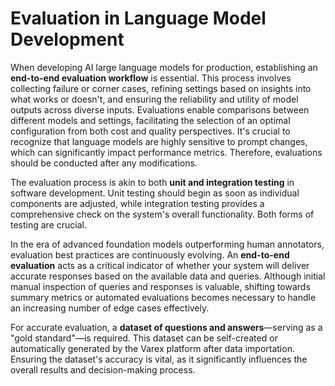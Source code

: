 # Evaluation in Language Model Development

When developing AI large language models for production, establishing an **end-to-end evaluation workflow** is essential. This process involves collecting failure or corner cases, refining settings based on insights into what works or doesn't, and ensuring the reliability and utility of model outputs across diverse inputs. Evaluations enable comparisons between different models and settings, facilitating the selection of an optimal configuration from both cost and quality perspectives. It's crucial to recognize that language models are highly sensitive to prompt changes, which can significantly impact performance metrics. Therefore, evaluations should be conducted after any modifications.

The evaluation process is akin to both **unit and integration testing** in software development. Unit testing should begin as soon as individual components are adjusted, while integration testing provides a comprehensive check on the system's overall functionality. Both forms of testing are crucial.

In the era of advanced foundation models outperforming human annotators, evaluation best practices are continuously evolving. An **end-to-end evaluation** acts as a critical indicator of whether your system will deliver accurate responses based on the available data and queries. Although initial manual inspection of queries and responses is valuable, shifting towards summary metrics or automated evaluations becomes necessary to handle an increasing number of edge cases effectively.

For accurate evaluation, a **dataset of questions and answers**—serving as a "gold standard"—is required. This dataset can be self-created or automatically generated by the Varex platform after data importation. Ensuring the dataset's accuracy is vital, as it significantly influences the overall results and decision-making process.